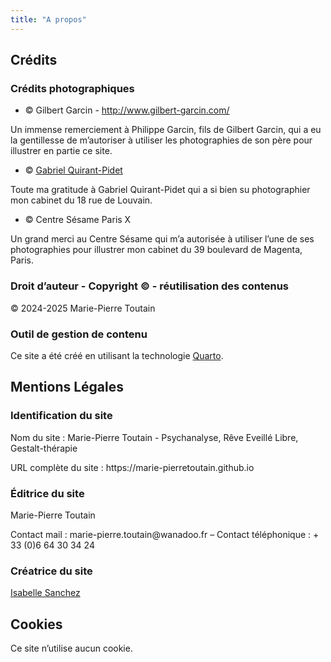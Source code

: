 ```yaml
---
title: "A propos"
---
```


## Crédits

### Crédits photographiques

::: {.justify}

* © Gilbert Garcin - [http://www.gilbert-garcin.com/](http://www.gilbert-garcin.com/){target="_blank"}

Un immense remerciement à Philippe Garcin, fils de Gilbert Garcin, qui a eu la gentillesse de m'autoriser à utiliser les photographies de son père pour illustrer en partie ce site.

* © [Gabriel Quirant-Pidet](https://www.gqp.fr/){target="_blank"}

Toute ma gratitude à Gabriel Quirant-Pidet qui a si bien su photographier mon cabinet du 18 rue de Louvain.

* © Centre Sésame Paris X

Un grand merci au Centre Sésame qui m'a autorisée à utiliser l'une de ses photographies pour illustrer mon cabinet du 39 boulevard de Magenta, Paris.

::: 

### Droit d’auteur - Copyright © - réutilisation des contenus
© 2024-2025 Marie-Pierre Toutain

### Outil de gestion de contenu
Ce site a été créé en utilisant la technologie [Quarto](https://quarto.org){target="_blank"}.

## Mentions Légales

### Identification du site
Nom du site : Marie-Pierre Toutain - Psychanalyse, Rêve Eveillé Libre, Gestalt-thérapie

URL complète du site : https://marie-pierretoutain.github.io

### Éditrice du site

Marie-Pierre Toutain

Contact mail : marie-pierre.toutain@wanadoo.fr – Contact téléphonique : + 33 (0)6 64 30 34 24

### Créatrice du site

[Isabelle Sanchez](https://mistea.pages.mia.inra.fr/isabellesanchez/){target="_blank"}

## Cookies
Ce site n'utilise aucun cookie.


